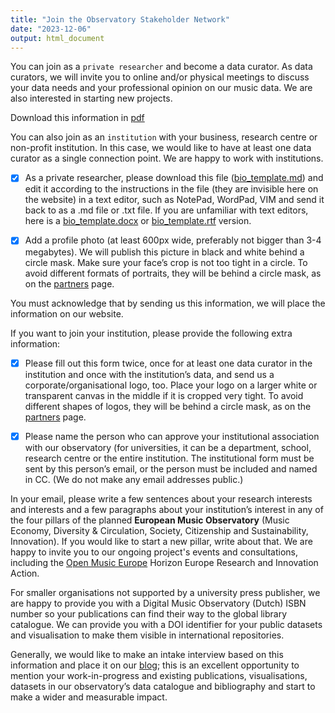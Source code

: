 ```yaml
---
title: "Join the Observatory Stakeholder Network"
date: "2023-12-06"
output: html_document
---
```


You can join as a `private researcher` and become a data curator. As data curators, we will invite you to online and/or physical meetings to discuss your data needs and your professional opinion on our music data. We are also interested in starting new projects.

Download this information in [pdf](/documents/Join_DMO_Stakeholder_Network.pdf)

You can also join as an `institution` with your business, research centre or non-profit institution. In this case, we would like to have at least one data curator as a single connection point. We are happy to work with institutions.

-  [x] As a private researcher, please download this file ([bio_template.md](https://ccsi.dataobservatory.eu/documents/bio_template.md)) and edit it according to the instructions in the file (they are invisible here on the website) in a text editor, such as NotePad, WordPad, VIM and send it back to as a .md file or .txt file. If you are unfamiliar with text editors, here is a [bio_template.docx](https://ccsi.dataobservatory.eu/documents/bio_template.docx) or [bio_template.rtf](https://ccsi.dataobservatory.eu/documents/bio_template.rtf) version.

- [x]   Add a profile photo (at least 600px wide, preferably not bigger than 3-4 megabytes). We will publish this picture in black and white behind a circle mask. Make sure your face's crop is not too tight in a circle. To avoid different formats of portraits, they will be behind a circle mask, as on the [partners](https://ccsi.dataobservatory.eu/#partners) page.

You must acknowledge that by sending us this information, we will place the information on our website.

If you want to join your institution, please provide the following extra information:

- [x]  Please fill out this form twice, once for at least one data curator in the institution and once with the institution's data, and send us a corporate/organisational logo, too. Place your logo on a larger white or transparent canvas in the middle if it is cropped very tight. To avoid different shapes of logos, they will be behind a circle mask, as on the [partners](https://ccsi.dataobservatory.eu/#partners) page.

- [x]   Please name the person who can approve your institutional association with our observatory (for universities, it can be a department, school, research centre or the entire institution. The institutional form must be sent by this person's email, or the person must be included and named in CC. (We do not make any email addresses public.)

In your email, please write a few sentences about your research interests and interests and a few paragraphs about your institution's interest in any of the four pillars of the planned **European Music Observatory** (Music Economy, Diversity & Circulation, Society, Citizenship and Sustainability, Innovation). If you would like to start a new pillar, write about that. We are happy to invite you to our ongoing project\'s events and consultations, including the [Open Music Europe](https://openmuse.eu/) Horizon Europe Research and Innovation Action. 

For smaller organisations not supported by a university press publisher, we are happy to provide you with a Digital Music Observatory (Dutch) ISBN number so your publications can find their way to the global library catalogue. We can provide you with a DOI identifier for your public datasets and visualisation to make them visible in international repositories.

Generally, we would like to make an intake interview based on this information and place it on our [blog](https://music.dataobservatory.eu/post/); this is an excellent opportunity to mention your work-in-progress and existing publications, visualisations, datasets in our observatory's data catalogue and bibliography and start to make a wider and measurable impact.
